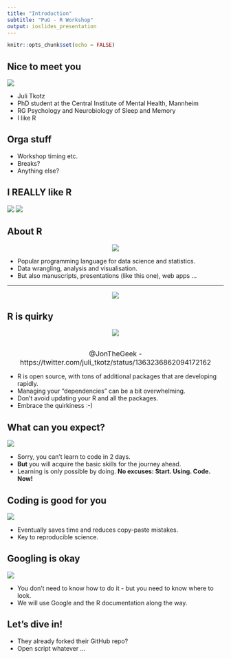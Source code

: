 ```yaml
---
title: "Introduction"
subtitle: "PuG - R Workshop"
output: ioslides_presentation
---
```


```r
knitr::opts_chunk$set(echo = FALSE)
```

## Nice to meet you
<div class="columns-2">
  ![](pics/juli_small.jpg)

- Juli Tkotz
- PhD student at the Central Institute of Mental Health, Mannheim
- RG Psychology and Neurobiology of Sleep and Memory
- I like R
</div>

## Orga stuff
- Workshop timing etc.
- Breaks?
- Anything else?

## I REALLY like R
![](pics/rniversary1.jpg) ![](pics/rniversary2.jpg)

## About R
<center>
![](pics/rlogo.jpg)
</center>

- Popular programming language for data science and statistics.
- Data wrangling, analysis and visualisation.
- But also manuscripts, presentations (like this one), web apps ...

***
<center>
![](pics/bbc.png)
</center>

## R is quirky
<center>
![](pics/hex_stickers.jpg)

<br><font size="3">@JonTheGeek - https://twitter.com/juli_tkotz/status/1363236862094172162</font>
</center>

- R is open source, with tons of additional packages that are developing rapidly.
- Managing your "dependencies" can be a bit overwhelming.
- Don't avoid updating your R and all the packages.
- Embrace the quirkiness :-)

## What can you expect?
<div class="columns-2">
  ![](pics/programming_learning_curve.jpg)

- Sorry, you can't learn to code in 2 days.
- **But** you will acquire the basic skills for the journey ahead.
- Learning is only possible by doing. **No excuses: Start. Using. Code. Now!**
</div>

## Coding is good for you
![](pics/automatisation.png)

- Eventually saves time and reduces copy-paste mistakes.
- Key to reproducible science.

## Googling is okay
<div class="columns-2">
  ![](pics/stack_overflow.jpg)

- You don't need to know how to do it - but you need to know where to look.
- We will use Google and the R documentation along the way.
</div>

## Let's dive in!
- They already forked their GitHub repo?
- Open script whatever ...

